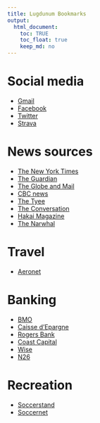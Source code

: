 ```yaml
---
title: Lugdunum Bookmarks
output:
  html_document:
    toc: TRUE
    toc_float: true
    keep_md: no
---
```


# Social media

- [Gmail](https://mail.google.com)
- [Facebook](https://www.facebook.com)
- [Twitter](https://www.twitter.com)
- [Strava](https://www.strava.com)

# News sources

- [The New York Times](https://www.nytimes.com)
- [The Guardian](https://www.guardian.co.uk)
- [The Globe and Mail](https://www.theglobeandmail.com)
- [CBC news](https://www.cbc.ca/news)
- [The Tyee](https://www.thetyee.ca)
- [The Conversation](https://theconversation.com/ca)
- [Hakai Magazine](https://www.hakaimagazine.com)
- [The Narwhal](https://www.thenarwhal.ca)

# Travel

- [Aeronet](https://acaeronet.aircanada.ca)

# Banking

- [BMO](https://www.bmo.com)
- [Caisse d'Epargne](https://www.caisse-epargne.fr/bourgogne-franche-comte)
- [Rogers Bank](https://www.rogersbank.com)
- [Coast Capital](https://banking.coastcapitalsavings.com/LogIn.aspx)
- [Wise](https://wise.com/login/)
- [N26](https://app.n26.com/login)

# Recreation

- [Soccerstand](https://www.soccerstand.com)
- [Soccernet](https://global.espn.com/football)
